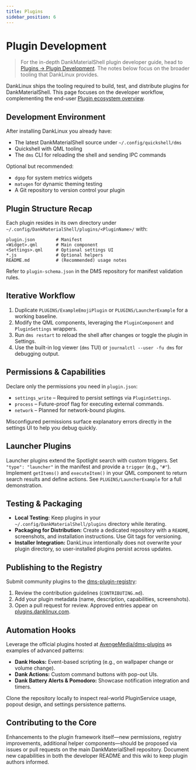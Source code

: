```yaml
---
title: Plugins
sidebar_position: 6
---
```


# Plugin Development

> For the in-depth DankMaterialShell plugin developer guide, head to [Plugins → Plugin Development](/docs/dankmaterialshell/plugins-dev). The notes below focus on the broader tooling that DankLinux provides.

DankLinux ships the tooling required to build, test, and distribute plugins for DankMaterialShell. This page focuses on the developer workflow, complementing the end-user [Plugin ecosystem overview](/docs/dankmaterialshell/plugins).

## Development Environment

After installing DankLinux you already have:

- The latest DankMaterialShell source under `~/.config/quickshell/dms`
- Quickshell with QML tooling
- The `dms` CLI for reloading the shell and sending IPC commands

Optional but recommended:

- `dgop` for system metrics widgets
- `matugen` for dynamic theming testing
- A Git repository to version control your plugin

## Plugin Structure Recap

Each plugin resides in its own directory under `~/.config/DankMaterialShell/plugins/<PluginName>/` with:

```
plugin.json        # Manifest
<Widget>.qml       # Main component
<Settings>.qml     # Optional settings UI
*.js               # Optional helpers
README.md          # (Recommended) usage notes
```

Refer to `plugin-schema.json` in the DMS repository for manifest validation rules.

## Iterative Workflow

1. Duplicate `PLUGINS/ExampleEmojiPlugin` or `PLUGINS/LauncherExample` for a working baseline.
2. Modify the QML components, leveraging the `PluginComponent` and `PluginSettings` wrappers.
3. Run `dms restart` to reload the shell after changes or toggle the plugin in Settings.
4. Use the built-in log viewer (`dms` TUI) or `journalctl --user -fu dms` for debugging output.

## Permissions & Capabilities

Declare only the permissions you need in `plugin.json`:

- `settings_write` – Required to persist settings via `PluginSettings`.
- `process` – Future-proof flag for executing external commands.
- `network` – Planned for network-bound plugins.

Misconfigured permissions surface explanatory errors directly in the settings UI to help you debug quickly.

## Launcher Plugins

Launcher plugins extend the Spotlight search with custom triggers. Set `"type": "launcher"` in the manifest and provide a `trigger` (e.g., `"#"`). Implement `getItems()` and `executeItem()` in your QML component to return search results and define actions. See `PLUGINS/LauncherExample` for a full demonstration.

## Testing & Packaging

- **Local Testing:** Keep plugins in your `~/.config/DankMaterialShell/plugins` directory while iterating.
- **Packaging for Distribution:** Create a dedicated repository with a `README`, screenshots, and installation instructions. Use Git tags for versioning.
- **Installer Integration:** DankLinux intentionally does not overwrite your plugin directory, so user-installed plugins persist across updates.

## Publishing to the Registry

Submit community plugins to the [dms-plugin-registry](https://github.com/AvengeMedia/dms-plugin-registry):

1. Review the contribution guidelines (`CONTRIBUTING.md`).
2. Add your plugin metadata (name, description, capabilities, screenshots).
3. Open a pull request for review. Approved entries appear on [plugins.danklinux.com](https://plugins.danklinux.com/).

## Automation Hooks

Leverage the official plugins hosted at [AvengeMedia/dms-plugins](https://github.com/AvengeMedia/dms-plugins) as examples of advanced patterns:

- **Dank Hooks:** Event-based scripting (e.g., on wallpaper change or volume change).
- **Dank Actions:** Custom command buttons with pop-out UIs.
- **Dank Battery Alerts & Pomodoro:** Showcase notification integration and timers.

Clone the repository locally to inspect real-world PluginService usage, popout design, and settings persistence patterns.

## Contributing to the Core

Enhancements to the plugin framework itself—new permissions, registry improvements, additional helper components—should be proposed via issues or pull requests on the main DankMaterialShell repository. Document new capabilities in both the developer README and this wiki to keep plugin authors informed.
